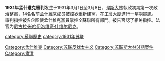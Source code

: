 '''1931年孟什維克審判'''发生于1931年3月1日至3月8日，是[[斯大林|斯大林]]執政初期第一次政治整肅，14名名前[[孟什維克|孟什維克]]成员被控欲重新建黨，在[[工會大厦|工會大厦]]進行一星期審訊。审判指控被告企图使孟什維克黨員掌控全蘇聯所有部門。被告否認了相关指控。法官为[[尼古拉·米哈伊洛维奇·什维尔尼克|尼古拉·米哈伊洛维奇·什维尔尼克]]。


[[category:蘇聯歷史|category:蘇聯歷史]]
[[category:1931年苏联|category:1931年苏联]]
[[Category:孟什维克|Category:孟什维克]]
[[Category:苏联反犹太主义|Category:苏联反犹太主义]]
[[Category:苏联斯大林时期案件|Category:苏联斯大林时期案件]]
[[Category:肅清|Category:肅清]]